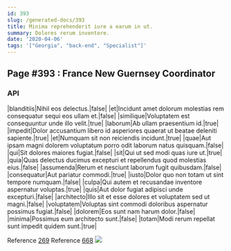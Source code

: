 ```yaml
---
id: 393
slug: /generated-docs/393
title: Minima reprehenderit iure a earum in ut.
summary: Dolores rerum inventore.
date: '2020-04-06'
tags: '["Georgia", "back-end", "Specialist"]'
---
```



## Page #393 : France New Guernsey Coordinator
### API

|blanditiis|Nihil eos delectus.|false|
|et|Incidunt amet dolorum molestias rem consequatur sequi eos ullam et.|false|
|similique|Voluptatem est consequuntur unde illo velit.|true|
|laborum|Ab ullam praesentium id.|true|
|impedit|Dolor accusantium libero id asperiores quaerat ut beatae deleniti sapiente.|true|
|et|Numquam sit non reiciendis incidunt.|true|
|quae|Aut ipsam magni dolorem voluptatum porro odit laborum natus quisquam.|false|
|qui|Sit dolores maiores fugiat.|false|
|sit|Qui ut sed modi quas iure ut.|true|
|quia|Quas delectus ducimus excepturi et repellendus quod molestias eius.|false|
|assumenda|Rerum et nesciunt laborum fugit quibusdam.|false|
|consequatur|Aut pariatur commodi.|true|
|iusto|Dolor quo non totam ut sint tempore numquam.|false|
|culpa|Qui autem et recusandae inventore aspernatur voluptas.|true|
|quis|Aut dolor fugiat adipisci unde excepturi.|false|
|architecto|Illo sit et esse dolores et voluptatem sed ut magni.|false|
|voluptatem|Voluptas sint commodi doloribus aspernatur possimus fugiat.|false|
|dolorem|Eos sunt nam harum dolor.|false|
|minima|Possimus eum architecto sunt.|false|
|totam|Modi rerum repellat sunt impedit quidem sunt.|true|

Reference [269](/generated-docs/269)
Reference [668](/generated-docs/668)
![](/assets/cats-1.jpg)




